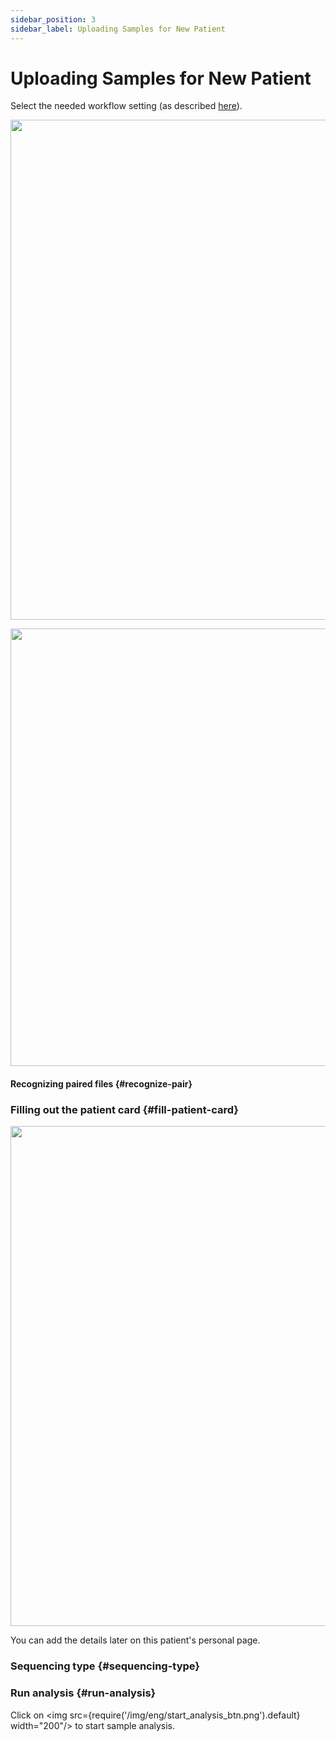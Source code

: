 ```yaml
---
sidebar_position: 3
sidebar_label: Uploading Samples for New Patient
---
```


# Uploading Samples for New Patient


<StartUpload />

Select the needed workflow setting (as described [here](/uploading-samples/normal-sample/germline-preset)).

<p align="center">
<img src={require('/img/eng/3a-patient-page.png').default} width="800"/>
</p>


<SeveralSamples sample_type="" />

<p align="center">
<img src={require('/img/eng/upload_germline.png').default} width="700"/>
</p>


<UploadFiles />

#### Recognizing paired files {#recognize-pair}


<RecognizePair />

### Filling out the patient card {#fill-patient-card}


<FillCard />

<p align="center">
<img src={require('/img/eng/7-upload-samples.png').default} width="800"/>
</p>

You can add the details later on this patient's personal page.

### Sequencing type {#sequencing-type}


<SequencingType />

### Run analysis {#run-analysis}

Click on <img src={require('/img/eng/start_analysis_btn.png').default} width="200"/> to start sample analysis.


<DangerUploading />
